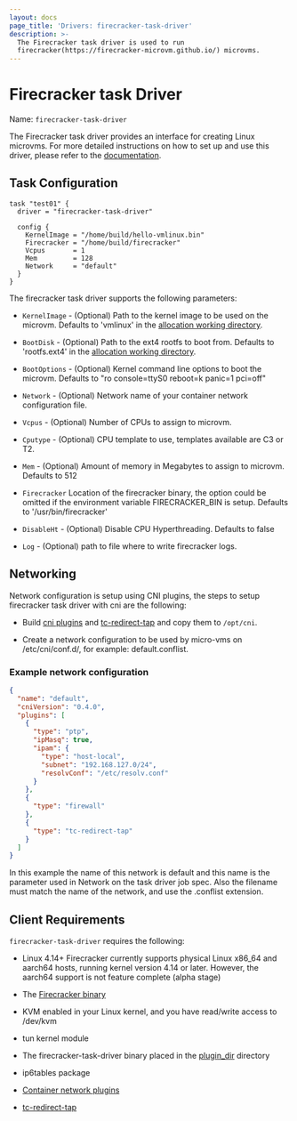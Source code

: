 ```yaml
---
layout: docs
page_title: 'Drivers: firecracker-task-driver'
description: >-
  The Firecracker task driver is used to run
  firecracker(https://firecracker-microvm.github.io/) microvms.
---
```


# Firecracker task Driver

Name: `firecracker-task-driver`

The Firecracker task driver provides an interface for creating Linux microvms.
For more detailed instructions on how to set up and use this driver, please
refer to the [documentation][firecracker-task-guide].

## Task Configuration

```hcl
task "test01" {
  driver = "firecracker-task-driver"

  config {
    KernelImage = "/home/build/hello-vmlinux.bin"
    Firecracker = "/home/build/firecracker"
    Vcpus       = 1
    Mem         = 128
    Network     = "default"
  }
}
```

The firecracker task driver supports the following parameters:

- `KernelImage` - (Optional) Path to the kernel image to be used on the microvm.
  Defaults to 'vmlinux' in the [allocation working directory].

- `BootDisk` - (Optional) Path to the ext4 rootfs to boot from.
  Defaults to 'rootfs.ext4' in the [allocation working directory].

- `BootOptions` - (Optional) Kernel command line options to boot the microvm.
  Defaults to "ro console=ttyS0 reboot=k panic=1 pci=off"

- `Network` - (Optional) Network name of your container network configuration
  file.

- `Vcpus` - (Optional) Number of CPUs to assign to microvm.

- `Cputype` - (Optional) CPU template to use, templates available are C3 or T2.

- `Mem` - (Optional) Amount of memory in Megabytes to assign to microvm.
  Defaults to 512

- `Firecracker` Location of the firecracker binary, the option could be omitted
  if the environment variable FIRECRACKER_BIN is setup. Defaults to
  '/usr/bin/firecracker'

- `DisableHt` - (Optional) Disable CPU Hyperthreading. Defaults to false

- `Log` - (Optional) path to file where to write firecracker logs.

## Networking

Network configuration is setup using CNI plugins, the steps to setup firecracker
task driver with cni are the following:

- Build [cni plugins][container network plugins] and [tc-redirect-tap][tc-redirect-tap]
  and copy them to `/opt/cni`.

- Create a network configuration to be used by micro-vms on /etc/cni/conf.d/,
  for example: default.conflist.

### Example network configuration

```json
{
  "name": "default",
  "cniVersion": "0.4.0",
  "plugins": [
    {
      "type": "ptp",
      "ipMasq": true,
      "ipam": {
        "type": "host-local",
        "subnet": "192.168.127.0/24",
        "resolvConf": "/etc/resolv.conf"
      }
    },
    {
      "type": "firewall"
    },
    {
      "type": "tc-redirect-tap"
    }
  ]
}
```

In this example the name of this network is default and this name is the
parameter used in Network on the task driver job spec. Also the filename must
match the name of the network, and use the .conflist extension.

## Client Requirements

`firecracker-task-driver` requires the following:

- Linux 4.14+ Firecracker currently supports physical Linux x86_64 and aarch64
  hosts, running kernel version 4.14 or later. However, the aarch64 support is
  not feature complete (alpha stage)

- The [Firecracker binary][firecracker binary]

- KVM enabled in your Linux kernel, and you have read/write access to /dev/kvm

- tun kernel module

- The firecracker-task-driver binary placed in the [plugin_dir][plugin_dir]
  directory

- ip6tables package

- [Container network plugins][container network plugins]

- [tc-redirect-tap][tc-redirect-tap]

[plugin_dir]: /nomad/docs/configuration#plugin_dir
[tc-redirect-tap]: https://github.com/awslabs/tc-redirect-tap
[container network plugins]: https://github.com/containernetworking/plugins
[firecracker binary]: https://github.com/firecracker-microvm/firecracker/releases
[firecracker-task-guide]: https://github.com/cneira/firecracker-task-driver
[allocation working directory]: /nomad/docs/runtime/environment#task-directories 'Task Directories'
